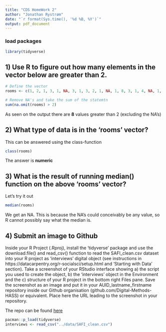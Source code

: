 ```yaml
---
title: "CDS HomeWork 2"
author: "Jonathan Rystrøm"
date: "`r format(Sys.time(), '%d %B, %Y')`"
output: pdf_document
---
```


### load packages
```r
library(tidyverse)
```


## 1) Use R to figure out how many elements in the vector below are greater than 2.

```r
# Define the vector
rooms <- c(1, 2, 1, 3, 1, NA, 3, 1, 3, 2, 1, NA, 1, 8, 3, 1, 4, NA, 1, 3, 1, 2, 1, 7, 1, NA)

# Remove NA's and take the sum of the statemtn
sum(na.omit(rooms) > 2)
```
As seen on the output there are **8** values greater than 2 (excluding the NA's)


## 2) What type of data is in the 'rooms' vector?
This can be answered using the class-function
```r
class(rooms)
```
The answer is **numeric**


## 3) What is the result of running median() function on the above 'rooms' vector?
Let's try it out
```r
median(rooms)
```
We get an NA. This is because the NA's could conceivably be any value, so R cannot possibly say what the median is.


## 4) Submit an image to Github
Inside your R Project (.Rproj), install the 'tidyverse' package and use the download.file() and read_csv() function to read the SAFI_clean.csv dataset into your R project as 'interviews' digital object (see instructions in https://datacarpentry.org/r-socialsci/setup.html and 'Starting with Data' section). Take a screenshot of your RStudio interface showing a) the script you used to create the object, b) the 'interviews' object in the Environment and the c) structure of your R project in the bottom right Files pane. Save the screenshot as an image and put it in your AUID_lastname_firstname repository inside our Github organisation (github.com/Digital-Methods-HASS) or equivalent. Place here the URL leading to the screenshot in your repository.

The repo can be found [here](https://github.com/Digital-Methods-HASS/au635153_Jonathan_Rystroem/tree/master/HW4)

```r
pacman::p_load(tidyverse)
interviews <- read_csv("../data/SAFI_clean.csv")
```


